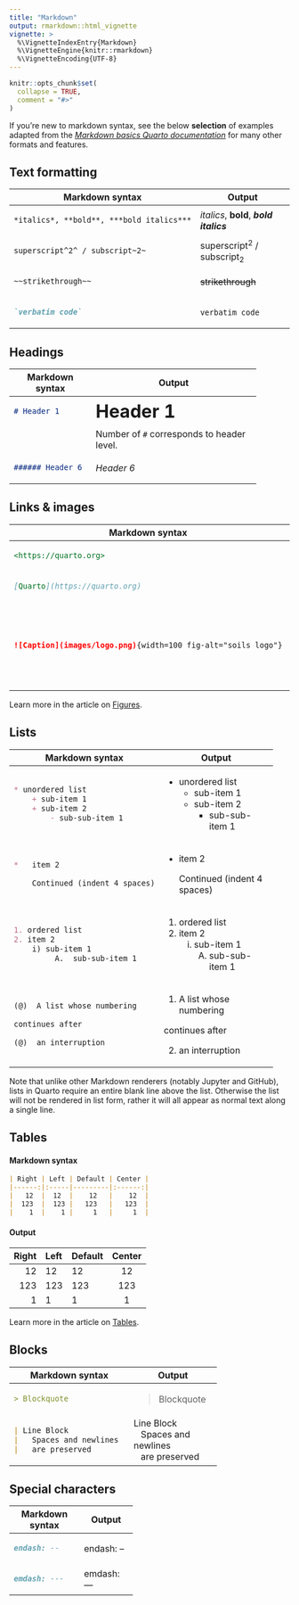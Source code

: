 ```yaml
---
title: "Markdown"
output: rmarkdown::html_vignette
vignette: >
  %\VignetteIndexEntry{Markdown}
  %\VignetteEngine{knitr::rmarkdown}
  %\VignetteEncoding{UTF-8}
---
```


```r
knitr::opts_chunk$set(
  collapse = TRUE,
  comment = "#>"
)
```

If you're new to markdown syntax, see the below **selection** of examples adapted from the [*Markdown basics Quarto documentation*](https://quarto.org/docs/authoring/markdown-basics.html) for many other formats and features.

## Text formatting

+-----------------------------------------+-----------------------------------------+
| Markdown syntax                         | Output                                  |
+=========================================+=========================================+
| ``` markdown                            | *italics*, **bold**, ***bold italics*** |
| *italics*, **bold**, ***bold italics*** |                                         |
| ```                                     |                                         |
+-----------------------------------------+-----------------------------------------+
| ``` markdown                            | superscript^2^ / subscript~2~           |
| superscript^2^ / subscript~2~           |                                         |
| ```                                     |                                         |
+-----------------------------------------+-----------------------------------------+
| ``` markdown                            | ~~strikethrough~~                       |
| ~~strikethrough~~                       |                                         |
| ```                                     |                                         |
+-----------------------------------------+-----------------------------------------+
| ``` markdown                            | `verbatim code`                         |
| `verbatim code`                         |                                         |
| ```                                     |                                         |
+-----------------------------------------+-----------------------------------------+

## Headings

+-----------------+--------------------------------------------+
| Markdown syntax | Output                                     |
+=================+============================================+
| ``` markdown    | # Header 1 {.heading-output}               |
| # Header 1      |                                            |
| ```             |                                            |
+-----------------+--------------------------------------------+
|                 | Number of `#` corresponds to header level. |
+-----------------+--------------------------------------------+
| ``` markdown    | ###### Header 6 {.heading-output}          |
| ###### Header 6 |                                            |
| ```             |                                            |
+-----------------+--------------------------------------------+

```{=html}
<style type="text/css">
.heading-output {
  border-bottom: none;
  margin-top: 0;
  margin-bottom: 0;
}
</style>
```
## Links & images

+-------------------------------------------------------------+-----------------------------------------------------------------------+
| Markdown syntax                                             | Output                                                                |
+=============================================================+=======================================================================+
| ``` markdown                                                | <https://quarto.org>                                                  |
| <https://quarto.org>                                        |                                                                       |
| ```                                                         |                                                                       |
+-------------------------------------------------------------+-----------------------------------------------------------------------+
| ``` markdown                                                | [Quarto](https://quarto.org)                                          |
| [Quarto](https://quarto.org)                                |                                                                       |
| ```                                                         |                                                                       |
+-------------------------------------------------------------+-----------------------------------------------------------------------+
| ``` markdown                                                | ![Caption](../man/figures/logo.png){fig-alt="soils logo" width="100"} |
| ![Caption](images/logo.png){width=100 fig-alt="soils logo"} |                                                                       |
| ```                                                         |                                                                       |
+-------------------------------------------------------------+-----------------------------------------------------------------------+

Learn more in the article on [Figures](https://quarto.org/docs/authoring/figures.html).

## Lists

+---------------------------------+---------------------------------+
| Markdown syntax                 | Output                          |
+=================================+=================================+
| ``` markdown                    | -   unordered list              |
| * unordered list                |     -   sub-item 1              |
|     + sub-item 1                |     -   sub-item 2              |
|     + sub-item 2                |         -   sub-sub-item 1      |
|         - sub-sub-item 1        |                                 |
| ```                             |                                 |
+---------------------------------+---------------------------------+
| ``` markdown                    | -   item 2                      |
| *   item 2                      |                                 |
|                                 |     Continued (indent 4 spaces) |
|     Continued (indent 4 spaces) |                                 |
| ```                             |                                 |
+---------------------------------+---------------------------------+
| ``` markdown                    | 1.  ordered list                |
| 1. ordered list                 | 2.  item 2                      |
| 2. item 2                       |     i)  sub-item 1              |
|     i) sub-item 1               |         A.  sub-sub-item 1      |
|          A.  sub-sub-item 1     |                                 |
| ```                             |                                 |
+---------------------------------+---------------------------------+
| ``` markdown                    | (1) A list whose numbering      |
| (@)  A list whose numbering     |                                 |
|                                 | continues after                 |
| continues after                 |                                 |
|                                 | (2) an interruption             |
| (@)  an interruption            |                                 |
| ```                             |                                 |
+---------------------------------+---------------------------------+

Note that unlike other Markdown renderers (notably Jupyter and GitHub), lists in Quarto require an entire blank line above the list. Otherwise the list will not be rendered in list form, rather it will all appear as normal text along a single line.

## Tables

#### Markdown syntax

``` markdown
| Right | Left | Default | Center |
|------:|:-----|---------|:------:|
|   12  |  12  |    12   |    12  |
|  123  |  123 |   123   |   123  |
|    1  |    1 |     1   |     1  |
```

#### Output

| Right | Left | Default | Center |
|------:|:-----|---------|:------:|
|    12 | 12   | 12      |   12   |
|   123 | 123  | 123     |  123   |
|     1 | 1    | 1       |   1    |

Learn more in the article on [Tables](https://quarto.org/docs/authoring/tables.html).

## Blocks

+-------------------------+--------------------------+
| Markdown syntax         | Output                   |
+=========================+==========================+
| ``` markdown            | > Blockquote             |
| > Blockquote            |                          |
| ```                     |                          |
+-------------------------+--------------------------+
| ``` markdown            | | Line Block             |
| | Line Block            | |    Spaces and newlines |
| |   Spaces and newlines | |    are preserved       |
| |   are preserved       |                          |
| ```                     |                          |
+-------------------------+--------------------------+

## Special characters

+-----------------+-------------+
| Markdown syntax | Output      |
+=================+=============+
| ``` markdown    | endash: --  |
| endash: --      |             |
| ```             |             |
+-----------------+-------------+
| ``` markdown    | emdash: --- |
| emdash: ---     |             |
| ```             |             |
+-----------------+-------------+
